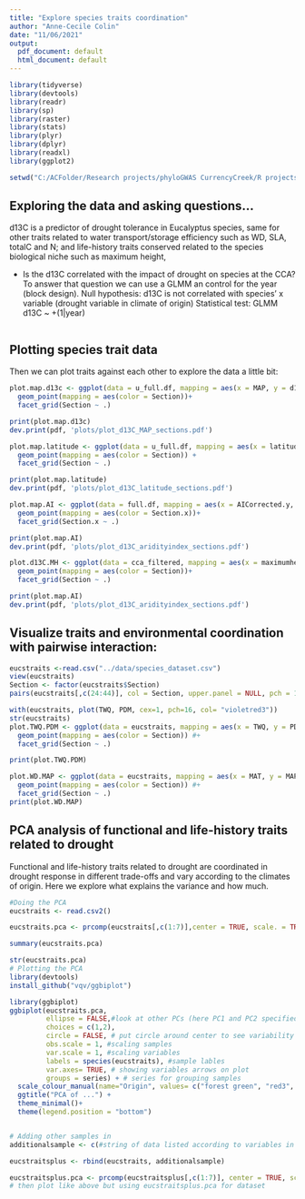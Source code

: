 ```yaml
---
title: "Explore species traits coordination"
author: "Anne-Cecile Colin"
date: "11/06/2021"
output:
  pdf_document: default
  html_document: default
---
```


```r
library(tidyverse)
library(devtools)
library(readr)
library(sp)
library(raster)
library(stats)
library(plyr)
library(dplyr)
library(readxl)
library(ggplot2)

setwd("C:/ACFolder/Research projects/phyloGWAS CurrencyCreek/R projects/EucsDroughtTraitsCoordination")
```


## Exploring the data and asking questions...

d13C is a predictor of drought tolerance in Eucalyptus species, same for other traits related to water transport/storage efficiency such as WD, SLA, totalC and N; and life-history traits conserved related to the species biological niche such as maximum height,


 * Is the d13C correlated with the impact of drought on species at the CCA?
To answer that question we can use a GLMM an control for the year (block design).
Null hypothesis: d13C is not correlated with species' x variable (drought variable in climate of origin)
Statistical test: GLMM d13C ~ +(1|year)

```r

```

## Plotting species trait data

Then we can plot traits against each other to explore the data a little bit:
``` r

plot.map.d13c <- ggplot(data = u_full.df, mapping = aes(x = MAP, y = d13C)) + 
  geom_point(mapping = aes(color = Section))+
  facet_grid(Section ~ .)

print(plot.map.d13c)
dev.print(pdf, 'plots/plot_d13C_MAP_sections.pdf')
```


``` r
plot.map.latitude <- ggplot(data = u_full.df, mapping = aes(x = latitude, y = d13C)) + 
  geom_point(mapping = aes(color = Section)) +
  facet_grid(Section ~ .)

print(plot.map.latitude)
dev.print(pdf, 'plots/plot_d13C_latitude_sections.pdf')

```

``` r
plot.map.AI <- ggplot(data = full.df, mapping = aes(x = AICorrected.y, y = d13C)) + 
  geom_point(mapping = aes(color = Section.x))+
  facet_grid(Section.x ~ .)

print(plot.map.AI)
dev.print(pdf, 'plots/plot_d13C_aridityindex_sections.pdf')
```

``` r
plot.d13C.MH <- ggplot(data = cca_filtered, mapping = aes(x = maximumheight, y = d13C)) + 
  geom_point(mapping = aes(color = Section))+
  facet_grid(Section ~ .)

print(plot.map.AI)
dev.print(pdf, 'plots/plot_d13C_aridityindex_sections.pdf')
```

## Visualize traits and environmental coordination with pairwise interaction:

```r
eucstraits <-read.csv("../data/species_dataset.csv")
view(eucstraits)
Section <- factor(eucstraits$Section)
pairs(eucstraits[,c(24:44)], col = Section, upper.panel = NULL, pch = 16, cex = 0.5) # [-1] takes all variables

with(eucstraits, plot(TWQ, PDM, cex=1, pch=16, col= "violetred3"))
str(eucstraits)
plot.TWQ.PDM <- ggplot(data = eucstraits, mapping = aes(x = TWQ, y = PDM)) + 
  geom_point(mapping = aes(color = Section)) #+
  facet_grid(Section ~ .)

print(plot.TWQ.PDM)

plot.WD.MAP <- ggplot(data = eucstraits, mapping = aes(x = MAT, y = MAP)) + 
  geom_point(mapping = aes(color = Section)) #+
  facet_grid(Section ~ .)
print(plot.WD.MAP)
```
## PCA analysis of functional and life-history traits related to drought

Functional and life-history traits related to drought are coordinated in drought response in different trade-offs and vary according to the climates of origin.
Here we explore what explains the variance and how much.

```r
#Doing the PCA
eucstraits <- read.csv2()

eucstraits.pca <- prcomp(eucstraits[,c(1:7)],center = TRUE, scale. = TRUE) ## taking all rows of column 1 to 7

summary(eucstraits.pca)

str(eucstraits.pca)
# Plotting the PCA
library(devtools)
install_github("vqv/ggbiplot")

library(ggbiplot)
ggbiplot(eucstraits.pca,
         ellipse = FALSE,#look at other PCs (here PC1 and PC2 specified in choices) 
         choices = c(1,2),
         circle = FALSE, # put circle around center to see variability of samples
         obs.scale = 1, #scaling samples
         var.scale = 1, #scaling variables
         labels = species(eucstraits), #sample lables
         var.axes= TRUE, # showing variables arrows on plot
         groups = series) + # series for grouping samples
  scale_colour_manual(name="Origin", values= c("forest green", "red3", "dark blue")) +
  ggtitle("PCA of ...") +
  theme_minimal()+
  theme(legend.position = "bottom")


# Adding other samples in
additionalsample <- c(#string of data listed according to variables in dataset for this sample)

eucstraitsplus <- rbind(eucstraits, additionalsample)

eucstraitsplus.pca <- prcomp(eucstraitsplus[,c(1:7)], center = TRUE, scale. = TRUE)
# then plot like above but using eucstraitsplus.pca for dataset 
```